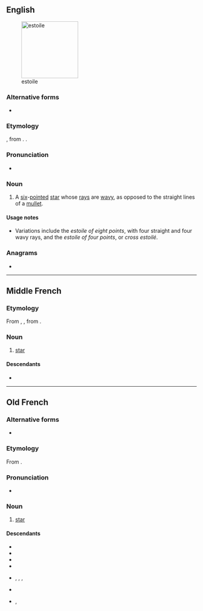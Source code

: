 ==English==
[[Image:Héraldique meuble Estoile.svg|thumb|150px|estoile]]

===Alternative forms===
* {{alter|en|etoile}}

===Etymology===
{{etyl|fro|en}}, from {{etyl|la|en}} {{m|la|stēlla}}. {{doublet|en|étoile|stella}}.

===Pronunciation===
* {{IPA|en|/ɪˈstɔɪl/}}

===Noun===
{{en-noun}}

# {{lb|en|heraldiccharge}} A [[six]]-[[pointed]] [[star]] whose [[rays]] are [[wavy]], as opposed to the straight lines of a [[mullet]].

====Usage notes====
* Variations include the ''estoile of eight points'', with four straight and four wavy rays, and the ''estoile of four points'', or ''cross estoilé''.

===Anagrams===
* {{anagrams|en|a=eeilost|etoiles|étoiles}}

----

==Middle French==

===Etymology===
From {{inh|frm|fro|estoile}}, {{m|fro|esteile}}, from {{inh|frm|la|stēlla}}.

===Noun===
{{frm-noun|f}}

# [[star]]

====Descendants====
* {{desctree|fr|étoile}}

----

==Old French==

===Alternative forms===
* {{alter|fro|esteile}}

===Etymology===
From {{inh|fro|la|stēlla}}.

===Pronunciation===
* {{IPA|fro|/esˈtoj.lə/}}

===Noun===
{{fro-noun|f}}

# [[star]]

====Descendants====
* {{desc|roa-brg|étoile}}
* {{desc|en|estoile}}
* {{desc|roa-gal|esteill}}
* {{desctree|frm|estoile}}
* {{desc|nrf|êtaile}}, {{l|nrf|éteile}}, {{l|nrf|ételle}}, {{l|nrf|etel}}
* {{desc|pcd|étole}}
* {{desc|wa|stoele}}, {{l|wa|sitoele}}